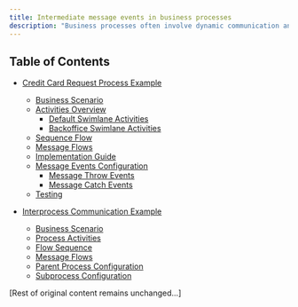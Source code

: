 ```yaml
---
title: Intermediate message events in business processes
description: "Business processes often involve dynamic communication and coordination between different stages or departments. Intermediate Message Events play an important role in orchestrating information exchange, ensuring effective synchronization, and enhancing the overall efficiency of these processes."
---
```


## Table of Contents

* [Credit Card Request Process Example](#throw-and-catch-on-sequence---credit-card-request-process-example)
  * [Business Scenario](#business-scenario)
  * [Activities Overview](#activities)
    * [Default Swimlane Activities](#default-swimlane-client)
    * [Backoffice Swimlane Activities](#backoffice-swimlane)
  * [Sequence Flow](#sequence-flow)
  * [Message Flows](#message-flows)
  * [Implementation Guide](#configuring-the-bpmn-process)
  * [Message Events Configuration](#configuring-intermediate-message-events)
    * [Message Throw Events](#message-throw-intermediate-event)
    * [Message Catch Events](#message-catch-intermediate-event)
  * [Testing](#testing-the-final-result)

* [Interprocess Communication Example](#interprocess-communication-with-throw-and-catch-events)
  * [Business Scenario](#business-scenario-1)
  * [Process Activities](#activities-1)
  * [Flow Sequence](#sequence-flow-1)
  * [Message Flows](#message-flows-1)
  * [Parent Process Configuration](#configuring-the-parent-process-throw-event)
  * [Subprocess Configuration](#configuring-the-subprocess-catch-event)

[Rest of original content remains unchanged...]
